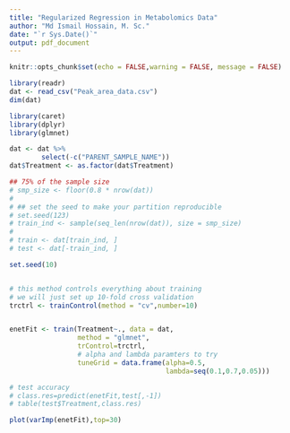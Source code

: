 ---
title: "Regularized Regression in Metabolomics Data"
author: "Md Ismail Hossain, M. Sc."
date: "`r Sys.Date()`"
output: pdf_document
---

```{r setup, include=FALSE}
knitr::opts_chunk$set(echo = FALSE,warning = FALSE, message = FALSE)
```


\newpage

```{r}
library(readr)
dat <- read_csv("Peak_area_data.csv")
dim(dat)

```



```{r}
library(caret)
library(dplyr)
library(glmnet)

dat <- dat %>% 
        select(-c("PARENT_SAMPLE_NAME"))
dat$Treatment <- as.factor(dat$Treatment)
```



```{r}
## 75% of the sample size
# smp_size <- floor(0.8 * nrow(dat))
# 
# ## set the seed to make your partition reproducible
# set.seed(123)
# train_ind <- sample(seq_len(nrow(dat)), size = smp_size)
# 
# train <- dat[train_ind, ]
# test <- dat[-train_ind, ]
```








```{r}
set.seed(10)


# this method controls everything about training
# we will just set up 10-fold cross validation
trctrl <- trainControl(method = "cv",number=10)


enetFit <- train(Treatment~., data = dat, 
                 method = "glmnet",
                 trControl=trctrl,
                 # alpha and lambda paramters to try
                 tuneGrid = data.frame(alpha=0.5,
                                       lambda=seq(0.1,0.7,0.05)))

```

```{r}

# test accuracy 
# class.res=predict(enetFit,test[,-1])
# table(test$Treatment,class.res)
```



```{r}

plot(varImp(enetFit),top=30)


```

